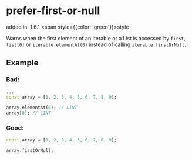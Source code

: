 # prefer-first-or-null
added in: 1.6.1 <span style={{color: 'green'}}>style</span>

Warns when the first element of an Iterable or a List is accessed by `first`, `list[0]` or `iterable.elementAt(0)` instead of calling `iterable.firstOrNull`.

## Example
### Bad:
```dart
...
const array = [1, 2, 3, 4, 5, 6, 7, 8, 9];

array.elementAt(0); // LINT
array[0]; // LINT
```

### Good:
```dart
const array = [1, 2, 3, 4, 5, 6, 7, 8, 9];

array.firstOrNull;
```
